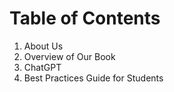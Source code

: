 # Table of Contents

1.  About Us
2.  Overview of Our Book
3.  ChatGPT
4.  Best Practices Guide for Students
